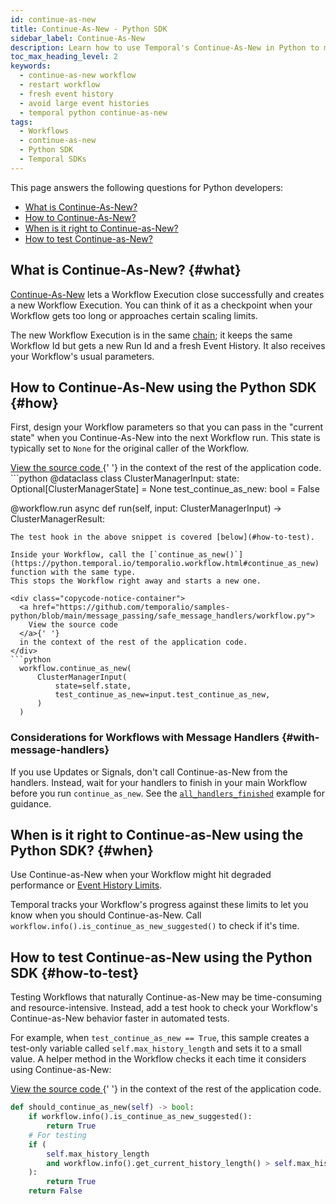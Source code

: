 ```yaml
---
id: continue-as-new
title: Continue-As-New - Python SDK
sidebar_label: Continue-As-New
description: Learn how to use Temporal's Continue-As-New in Python to manage large Event Histories by atomically creating new Workflow Executions with the same Workflow Id and fresh parameters.
toc_max_heading_level: 2
keywords:
  - continue-as-new workflow
  - restart workflow
  - fresh event history
  - avoid large event histories
  - temporal python continue-as-new
tags:
  - Workflows
  - continue-as-new
  - Python SDK
  - Temporal SDKs
---
```


This page answers the following questions for Python developers:

- [What is Continue-As-New?](#what)
- [How to Continue-As-New?](#how)
- [When is it right to Continue-as-New?](#when)
- [How to test Continue-as-New?](#how-to-test)

## What is Continue-As-New? {#what}

[Continue-As-New](/workflow-execution/continue-as-new) lets a Workflow Execution close successfully and creates a new Workflow Execution.
You can think of it as a checkpoint when your Workflow gets too long or approaches certain scaling limits.

The new Workflow Execution is in the same [chain](/workflow-execution#workflow-execution-chain); it keeps the same Workflow Id but gets a new Run Id and a fresh Event History.
It also receives your Workflow's usual parameters.

## How to Continue-As-New using the Python SDK {#how}

First, design your Workflow parameters so that you can pass in the "current state" when you Continue-As-New into the next Workflow run.
This state is typically set to `None` for the original caller of the Workflow.

<div class="copycode-notice-container">
  <a href="https://github.com/temporalio/samples-python/blob/main/message_passing/safe_message_handlers/workflow.py">
    View the source code
  </a>{' '}
  in the context of the rest of the application code.
</div>
```python
@dataclass
class ClusterManagerInput:
    state: Optional[ClusterManagerState] = None
    test_continue_as_new: bool = False

@workflow.run
async def run(self, input: ClusterManagerInput) -> ClusterManagerResult:

````
The test hook in the above snippet is covered [below](#how-to-test).

Inside your Workflow, call the [`continue_as_new()`](https://python.temporal.io/temporalio.workflow.html#continue_as_new) function with the same type.
This stops the Workflow right away and starts a new one.

<div class="copycode-notice-container">
  <a href="https://github.com/temporalio/samples-python/blob/main/message_passing/safe_message_handlers/workflow.py">
    View the source code
  </a>{' '}
  in the context of the rest of the application code.
</div>
```python
  workflow.continue_as_new(
      ClusterManagerInput(
          state=self.state,
          test_continue_as_new=input.test_continue_as_new,
      )
  )
````

### Considerations for Workflows with Message Handlers {#with-message-handlers}

If you use Updates or Signals, don't call Continue-as-New from the handlers.
Instead, wait for your handlers to finish in your main Workflow before you run `continue_as_new`.
See the [`all_handlers_finished`](message-passing#wait-for-message-handlers) example for guidance.

## When is it right to Continue-as-New using the Python SDK? {#when}

Use Continue-as-New when your Workflow might hit degraded performance or [Event History Limits](/workflow-execution/event#event-history).

Temporal tracks your Workflow's progress against these limits to let you know when you should Continue-as-New.
Call `workflow.info().is_continue_as_new_suggested()` to check if it's time.

## How to test Continue-as-New using the Python SDK {#how-to-test}

Testing Workflows that naturally Continue-as-New may be time-consuming and resource-intensive.
Instead, add a test hook to check your Workflow's Continue-as-New behavior faster in automated tests.

For example, when `test_continue_as_new == True`, this sample creates a test-only variable called `self.max_history_length` and sets it to a small value.
A helper method in the Workflow checks it each time it considers using Continue-as-New:

<div class="copycode-notice-container">
  <a href="https://github.com/temporalio/samples-python/blob/main/message_passing/safe_message_handlers/workflow.py">
    View the source code
  </a>{' '}
  in the context of the rest of the application code.
</div>

```python
def should_continue_as_new(self) -> bool:
    if workflow.info().is_continue_as_new_suggested():
        return True
    # For testing
    if (
        self.max_history_length
        and workflow.info().get_current_history_length() > self.max_history_length
    ):
        return True
    return False
```
